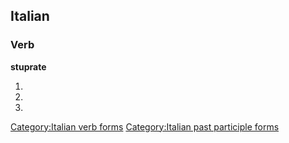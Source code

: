 ==Italian==

===Verb===
'''stuprate'''

# {{form of|[[second-person|Second-person]] [[plural]] [[present tense]]|stuprare|lang=Italian}}
# {{form of|Second-person plural [[imperative]]|stuprare|lang=Italian}}
# {{form of|[[feminine|Feminine]] plural|stuprato}}

[[Category:Italian verb forms]]
[[Category:Italian past participle forms]]
